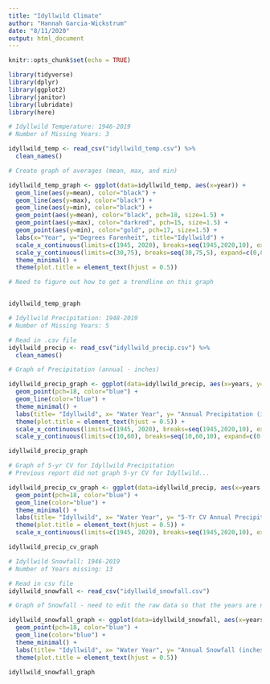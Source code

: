 ```yaml
---
title: "Idyllwild Climate"
author: "Hannah Garcia-Wickstrum"
date: "8/11/2020"
output: html_document
---
```


```r
knitr::opts_chunk$set(echo = TRUE)
```

```r
library(tidyverse)
library(dplyr)
library(ggplot2)
library(janitor)
library(lubridate)
library(here)
```

```r
# Idyllwild Temperature: 1946-2019
# Number of Missing Years: 3

idyllwild_temp <- read_csv("idyllwild_temp.csv") %>%
  clean_names()

# Create graph of averages (mean, max, and min)

idyllwild_temp_graph <- ggplot(data=idyllwild_temp, aes(x=year)) +
  geom_line(aes(y=mean), color="black") +
  geom_line(aes(y=max), color="black") +
  geom_line(aes(y=min), color="black") +
  geom_point(aes(y=mean), color="black", pch=18, size=1.5) +
  geom_point(aes(y=max), color="darkred", pch=15, size=1.5) +
  geom_point(aes(y=min), color="gold", pch=17, size=1.5) +
  labs(x="Year", y="Degrees Farenheit", title="Idyllwild") +
  scale_x_continuous(limits=c(1945, 2020), breaks=seq(1945,2020,10), expand=c(0,1)) +
  scale_y_continuous(limits=c(30,75), breaks=seq(30,75,5), expand=c(0,0)) +
  theme_minimal() +
  theme(plot.title = element_text(hjust = 0.5))

# Need to figure out how to get a trendline on this graph


idyllwild_temp_graph
```

```r
# Idyllwild Precipitation: 1948-2019
# Number of Missing Years: 5

# Read in .csv file
idyllwild_precip <- read_csv("idyllwild_precip.csv") %>%
  clean_names()

# Graph of Precipitation (annual - inches)

idyllwild_precip_graph <- ggplot(data=idyllwild_precip, aes(x=years, y=annual_total)) +
  geom_point(pch=18, color="blue") +
  geom_line(color="blue") +
  theme_minimal() +
  labs(title= "Idyllwild", x= "Water Year", y= "Annual Precipitation (inches)") +
  theme(plot.title = element_text(hjust = 0.5)) +
  scale_x_continuous(limits=c(1945, 2020), breaks=seq(1945,2020,10), expand=c(0,1)) +
  scale_y_continuous(limits=c(10,60), breaks=seq(10,60,10), expand=c(0,0))

idyllwild_precip_graph
```

```r
# Graph of 5-yr CV for Idyllwild Precipitation
# Previous report did not graph 5-yr CV for Idyllwild...

idyllwild_precip_cv_graph <- ggplot(data=idyllwild_precip, aes(x=years, y=x5yr_cv)) +
  geom_point(pch=18, color="blue") +
  geom_line(color="blue") +
  theme_minimal() +
  labs(title= "Idyllwild", x= "Water Year", y= "5-Yr CV Annual Precipitation") +
  theme(plot.title = element_text(hjust = 0.5)) +
  scale_x_continuous(limits=c(1945, 2020), breaks=seq(1945,2020,10), expand=c(0,1))

idyllwild_precip_cv_graph
```

```r
# Idyllwild Snowfall: 1946-2019
# Number of Years missing: 13

# Read in csv file
idyllwild_snowfall <- read_csv("idyllwild_snowfall.csv")

# Graph of Snowfall - need to edit the raw data so that the years are not continuous.

idyllwild_snowfall_graph <- ggplot(data=idyllwild_snowfall, aes(x=years, y=annual)) +
  geom_point(pch=18, color="blue") +
  geom_line(color="blue") +
  theme_minimal() +
  labs(title= "Idyllwild", x= "Water Year", y= "Annual Snowfall (inches)") +
  theme(plot.title = element_text(hjust = 0.5))

idyllwild_snowfall_graph
```

